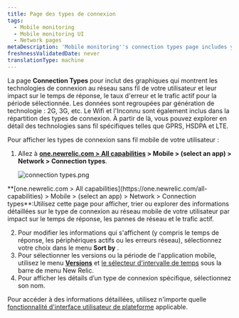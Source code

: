 ```yaml
---
title: Page des types de connexion
tags:
  - Mobile monitoring
  - Mobile monitoring UI
  - Network pages
metaDescription: 'Mobile monitoring''s connection types page includes your mobile wireless connection types and their response time, network failure rate, and traffic.'
freshnessValidatedDate: never
translationType: machine
---
```


La page <DNT>**Connection Types**</DNT> pour <InlinePopover type="mobile" />inclut des graphiques qui montrent les technologies de connexion au réseau sans fil de votre utilisateur et leur impact sur le temps de réponse, le taux d&apos;erreur et le trafic actif pour la période sélectionnée. Les données sont regroupées par génération de technologie : 2G, 3G, etc. Le Wifi et l&apos;Inconnu sont également inclus dans la répartition des types de connexion. À partir de là, vous pouvez explorer en détail des technologies sans fil spécifiques telles que GPRS, HSDPA et LTE.

Pour afficher les types de connexion sans fil mobile de votre utilisateur :

1. Allez à <DNT>**[one.newrelic.com &gt; All capabilities](https://one.newrelic.com/all-capabilities) &gt; Mobile &gt; (select an app) &gt; Network &gt; Connection types**</DNT>.

   <img title="connection types.png" alt="connection types.png" src="/images/mobile_screenshot-full_connection-types-summary.webp" />

<figcaption>
  <DNT>**[one.newrelic.com &gt; All capabilities](https://one.newrelic.com/all-capabilities) &gt; Mobile &gt; (select an app) &gt; Network &gt; Connection types**</DNT>:Utilisez cette page pour afficher, trier ou explorer des informations détaillées sur le type de connexion au réseau mobile de votre utilisateur par impact sur le temps de réponse, les pannes de réseau et le trafic actif.
</figcaption>

2. Pour modifier les informations qui s&apos;affichent (y compris le temps de réponse, les périphériques actifs ou les erreurs réseau), sélectionnez votre choix dans le menu <DNT>**Sort by**</DNT> .
3. Pour sélectionner les versions ou la période de l&apos;application mobile, utilisez le menu [<DNT>**Versions**</DNT>](/docs/mobile-apps/versions) et [le sélecteur d&apos;intervalle de temps](/docs/query-your-data/explore-query-data/dashboards/manage-your-dashboard/#dash-time-picker) sous la barre de menu New Relic.
4. Pour afficher les détails d’un type de connexion spécifique, sélectionnez son nom.

Pour accéder à des informations détaillées, utilisez n&apos;importe quelle [fonctionnalité d&apos;interface utilisateur de plateforme](/docs/new-relic-solutions/new-relic-one/introduction-new-relic-platform) applicable.